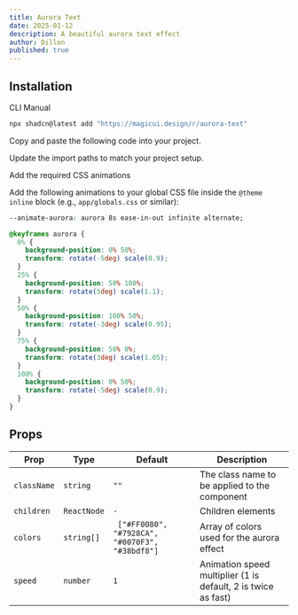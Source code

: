 ```yaml
---
title: Aurora Text
date: 2025-01-12
description: A beautiful aurora text effect
author: Dillon
published: true
---
```


<ComponentPreview name="aurora-text-demo" />

## Installation

<Tabs defaultValue="cli">

<TabsList>
  <TabsTrigger value="cli">CLI</TabsTrigger>
  <TabsTrigger value="manual">Manual</TabsTrigger>
</TabsList>
<TabsContent value="cli">

```bash
npx shadcn@latest add "https://magicui.design/r/aurora-text"
```

</TabsContent>

<TabsContent value="manual">

<Steps>

<Step>Copy and paste the following code into your project.</Step>

<ComponentSource name="aurora-text" />

<Step>Update the import paths to match your project setup.</Step>

<Step>Add the required CSS animations</Step>

Add the following animations to your global CSS file inside the `@theme inline` block (e.g., `app/globals.css` or similar):

```css
--animate-aurora: aurora 8s ease-in-out infinite alternate;

@keyframes aurora {
  0% {
    background-position: 0% 50%;
    transform: rotate(-5deg) scale(0.9);
  }
  25% {
    background-position: 50% 100%;
    transform: rotate(5deg) scale(1.1);
  }
  50% {
    background-position: 100% 50%;
    transform: rotate(-3deg) scale(0.95);
  }
  75% {
    background-position: 50% 0%;
    transform: rotate(3deg) scale(1.05);
  }
  100% {
    background-position: 0% 50%;
    transform: rotate(-5deg) scale(0.9);
  }
}
```

</Steps>

</TabsContent>

</Tabs>

## Props

| Prop        | Type        | Default                                         | Description                                                   |
| ----------- | ----------- | ----------------------------------------------- | ------------------------------------------------------------- |
| `className` | `string`    | `""`                                            | The class name to be applied to the component                 |
| `children`  | `ReactNode` | `-`                                             | Children elements                                             |
| `colors`    | `string[]`  | ` ["#FF0080", "#7928CA", "#0070F3", "#38bdf8"]` | Array of colors used for the aurora effect                    |
| `speed`     | `number`    | `1`                                             | Animation speed multiplier (1 is default, 2 is twice as fast) |
